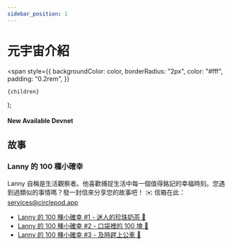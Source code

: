 ```yaml
---
sidebar_position: 1
---
```


# 元宇宙介紹

  <span
    style={{
      backgroundColor: color,
      borderRadius: "2px",
      color: "#fff",
      padding: "0.2rem",
    }}
  >
    {children}
  </span>
);

#### New Available <Highlight color="#25c2a0">Devnet</Highlight>

## 故事

### Lanny 的 100 種小確幸
Lanny 自稱是生活觀察者。他喜歡捕捉生活中每一個值得銘記的幸福時刻。您遇到過類似的事情嗎？發一封信來分享您的故事吧！
✉️ 信箱在此： [services@circlepod.app](mailto:services@circlepod.app)

- [Lanny 的 100 種小確幸 #1 - 迷人的珍珠奶茶 🧋](/docs/universe/stories/100/ep1)
- [Lanny 的 100 種小確幸 #2 - 口袋裡的 100 塊 🤑](/docs/universe/stories/100/ep2)
- [Lanny 的 100 種小確幸 #3 - 及時趕上公車 🚌](/docs/universe/stories/100/ep3)

